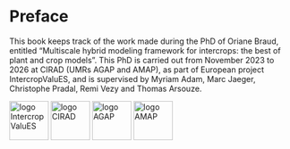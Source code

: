 # Preface {.unnumbered}

This book keeps track of the work made during the PhD of Oriane Braud, 
entitled "Multiscale hybrid modeling framework for intercrops: the best of plant and crop models".
This PhD is carried out from November 2023 to 2026 at CIRAD (UMRs AGAP and AMAP), as part of European project IntercropValuES, 
and is supervised by Myriam Adam, Marc Jaeger, Christophe Pradal, Remi Vezy and Thomas Arsouze.  


<img src="images/logo_intercropvalues.png" alt="logo IntercropValuES" height="70"/> 
<img src="images/logo-cirad.png" alt="logo CIRAD" height="70"/> 
<img src="images/logo_agap.png" alt="logo AGAP" height="70"/> 
<img src="images/logo_amap.jpg" alt="logo AMAP" height="70"/> 
